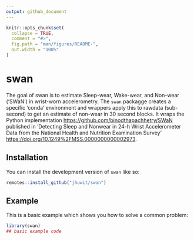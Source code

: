 ```yaml
---
output: github_document
---
```


<!-- README.md is generated from README.Rmd. Please edit that file -->

```r
knitr::opts_chunk$set(
  collapse = TRUE,
  comment = "#>",
  fig.path = "man/figures/README-",
  out.width = "100%"
)
```

# swan

<!-- badges: start -->
<!-- badges: end -->

The goal of swan is to estimate Sleep-wear, Wake-wear, and Non-wear ('SWaN') in wrist-worn accelerometry.  The `swan` packagge creates a specific 'conda' environment 
and wrappers apply this to rawdata (sub-second) to get an estimate of non-wear in 30 second blocks. It wraps the Python implementation <https://github.com/binodthapachhetry/SWaN> published in 'Detecting Sleep and Nonwear in 24-h Wrist Accelerometer Data from the National Health and Nutrition Examination Survey' <https://doi.org/10.1249%2FMSS.0000000000002973>.

## Installation

You can install the development version of `swan` like so:

``` r
remotes::install_github("jhuwit/swan")
```

## Example

This is a basic example which shows you how to solve a common problem:

```r
library(swan)
## basic example code
```
